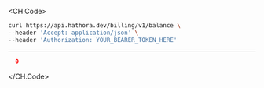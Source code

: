 
<CH.Code>
```bash Example Request
curl https://api.hathora.dev/billing/v1/balance \
--header 'Accept: application/json' \
--header 'Authorization: YOUR_BEARER_TOKEN_HERE'
```
---

```json Example Response
  0
```
</CH.Code>
